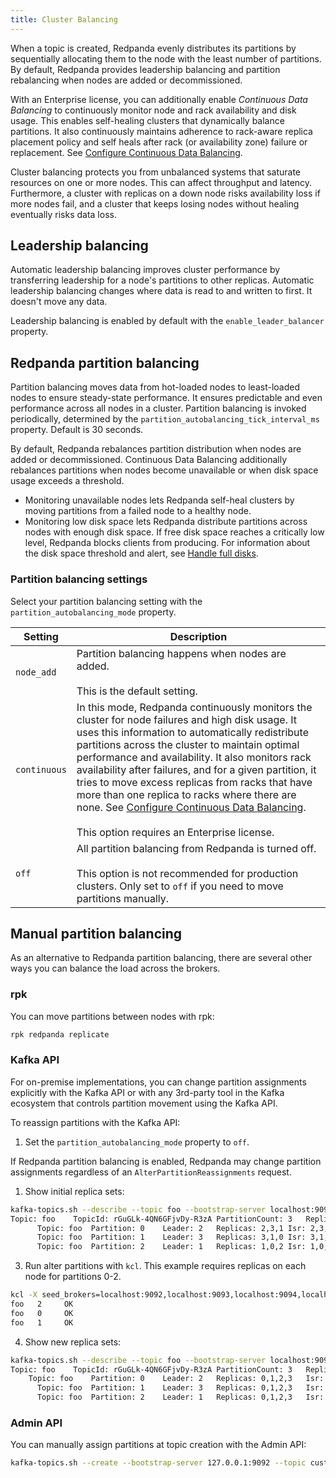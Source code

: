 ```yaml
---
title: Cluster Balancing
---
```


<head>
    <meta name="title" content="Cluster balancing | Redpanda Docs"/>
    <meta name="description" content="For balanced clusters, Redpanda provide leadership balancing and partition balancing. It also supports manual partition balancing with rpk and with the Kafka API and the Admin API."/>
</head>

When a topic is created, Redpanda evenly distributes its partitions by sequentially allocating them to the node with the least number of partitions. By default, Redpanda provides leadership balancing and partition rebalancing when nodes are added or decommissioned. 

With an Enterprise license, you can additionally enable *Continuous Data Balancing* to continuously monitor node and rack availability and disk usage. This enables self-healing clusters that dynamically balance partitions. It also continuously maintains adherence to rack-aware replica placement policy and self heals after rack (or availability zone) failure or replacement. See [Configure Continuous Data Balancing](../continuous-data-balancing).

Cluster balancing protects you from unbalanced systems that saturate resources on one or more nodes. This can affect throughput and latency. Furthermore, a cluster with replicas on a down node risks availability loss if more nodes fail, and a cluster that keeps losing nodes without healing eventually risks data loss.

## Leadership balancing

Automatic leadership balancing improves cluster performance by transferring leadership for a node's partitions to other replicas. Automatic leadership balancing changes where data is read to and written to first. It doesn't move any data.

Leadership balancing is enabled by default with the `enable_leader_balancer` property.

## Redpanda partition balancing

Partition balancing moves data from hot-loaded nodes to least-loaded nodes to ensure steady-state performance. It ensures predictable and even performance across all nodes in a cluster. Partition balancing is invoked periodically, determined by the `partition_autobalancing_tick_interval_ms` property. Default is 30 seconds.

By default, Redpanda rebalances partition distribution when nodes are added or decommissioned. Continuous Data Balancing additionally rebalances partitions when nodes become unavailable or when disk space usage exceeds a threshold. 

* Monitoring unavailable nodes lets Redpanda self-heal clusters by moving partitions from a failed node to a healthy node.
* Monitoring low disk space lets Redpanda distribute partitions across nodes with enough disk space. If free disk space reaches a critically low level, Redpanda blocks clients from producing. For information about the disk space threshold and alert, see [Handle full disks](../disk-utilization/#handle-full-disks).

### Partition balancing settings

Select your partition balancing setting with the `partition_autobalancing_mode` property. 

| Setting      | Description |
| ----------- | ----------- |
| `node_add`      | Partition balancing happens when nodes are added.  <br /><br />This is the default setting.|
| `continuous`   | In this mode, Redpanda continuously monitors the cluster for node failures and high disk usage. It uses this information to automatically redistribute partitions across the cluster to maintain optimal performance and availability. It also monitors rack availability after failures, and for a given partition, it tries to move excess replicas from racks that have more than one replica to racks where there are none. See [Configure Continuous Data Balancing](../continuous-data-balancing).<br /><br />This option requires an Enterprise license.     |
| `off`     | All partition balancing from Redpanda is turned off. <br /><br />This option is not recommended for production clusters. Only set to `off` if you need to move partitions manually.   |

## Manual partition balancing

As an alternative to Redpanda partition balancing, there are several other ways you can balance the load across the brokers.

### rpk

You can move partitions between nodes with rpk:

```bash
rpk redpanda replicate
```

### Kafka API

For on-premise implementations, you can change partition assignments explicitly with the Kafka API or with any 3rd-party tool in the Kafka ecosystem that controls partition movement using the Kafka API. 

To reassign partitions with the Kafka API:

1. Set the `partition_autobalancing_mode` property to `off`.

  If Redpanda partition balancing is enabled, Redpanda may change partition assignments regardless of an `AlterPartitionReassignments` request.

1. Show initial replica sets:

  ```bash
  kafka-topics.sh --describe --topic foo --bootstrap-server localhost:9092,localhost:9093,localhost:9094,localhost:9095
  Topic: foo	TopicId: rGuGLk-4QN6GFjvDy-R3zA	PartitionCount: 3	ReplicationFactor: 3	Configs: 
    	Topic: foo	Partition: 0	Leader: 2	Replicas: 2,3,1	Isr: 2,3,1
    	Topic: foo	Partition: 1	Leader: 3	Replicas: 3,1,0	Isr: 3,1,0
	    Topic: foo	Partition: 2	Leader: 1	Replicas: 1,0,2	Isr: 1,0,2
  ```

3. Run alter partitions with `kcl`. This example requires replicas on each node for partitions 0-2.

  ```bash
  kcl -X seed_brokers=localhost:9092,localhost:9093,localhost:9094,localhost:9095 --no-config-file admin partas alter 'foo:0->0,1,2,3;1->0,1,2,3;2->0,1,2,3'
  foo   2     OK    
  foo   0     OK    
  foo   1     OK    
  ```

4. Show new replica sets:

  ```bash
  kafka-topics.sh --describe --topic foo --bootstrap-server localhost:9092,localhost:9093,localhost:9094,localhost:9095
  Topic: foo	TopicId: rGuGLk-4QN6GFjvDy-R3zA	PartitionCount: 3	ReplicationFactor: 4	Configs: 
      Topic: foo	Partition: 0	Leader: 2	Replicas: 0,1,2,3	Isr: 2,3,1,0
	    Topic: foo	Partition: 1	Leader: 3	Replicas: 0,1,2,3	Isr: 3,1,0,2
	    Topic: foo	Partition: 2	Leader: 1	Replicas: 0,1,2,3	Isr: 1,0,2,3
  ```

### Admin API

You can manually assign partitions at topic creation with the Admin API: 

```bash
kafka-topics.sh --create --bootstrap-server 127.0.0.1:9092 --topic custom-assignment --replica-assignment 0:1:2,0:1:2,0:1:2 
```